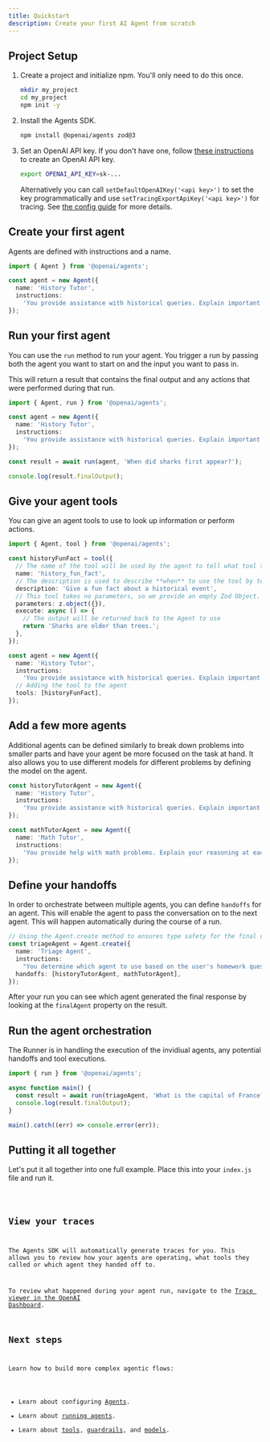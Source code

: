 ```yaml
---
title: Quickstart
description: Create your first AI Agent from scratch
---
```



## Project Setup

<Steps>

1. Create a project and initialize npm. You'll only need to do this once.

   ```bash
   mkdir my_project
   cd my_project
   npm init -y
   ```

2. Install the Agents SDK.

   ```bash
   npm install @openai/agents zod@3
   ```

3. Set an OpenAI API key. If you don't have one, follow [these instructions](https://platform.openai.com/docs/quickstart#create-and-export-an-api-key) to create an OpenAI API key.

   ```bash
   export OPENAI_API_KEY=sk-...
   ```

   Alternatively you can call `setDefaultOpenAIKey('<api key>')` to set the key
   programmatically and use `setTracingExportApiKey('<api key>')` for tracing.
   See [the config guide](/openai-agents-js/guides/config) for more details.

</Steps>

## Create your first agent

Agents are defined with instructions and a name.

```typescript
import { Agent } from '@openai/agents';

const agent = new Agent({
  name: 'History Tutor',
  instructions:
    'You provide assistance with historical queries. Explain important events and context clearly.',
});
```

## Run your first agent

You can use the `run` method to run your agent. You trigger a run by passing both the agent you
want to start on and the input you want to pass in.

This will return a result that contains the final output and any actions that were performed
during that run.

```typescript
import { Agent, run } from '@openai/agents';

const agent = new Agent({
  name: 'History Tutor',
  instructions:
    'You provide assistance with historical queries. Explain important events and context clearly.',
});

const result = await run(agent, 'When did sharks first appear?');

console.log(result.finalOutput);
```

## Give your agent tools

You can give an agent tools to use to look up information or perform actions.

```typescript
import { Agent, tool } from '@openai/agents';

const historyFunFact = tool({
  // The name of the tool will be used by the agent to tell what tool to use.
  name: 'history_fun_fact',
  // The description is used to describe **when** to use the tool by telling it **what** it does.
  description: 'Give a fun fact about a historical event',
  // This tool takes no parameters, so we provide an empty Zod Object.
  parameters: z.object({}),
  execute: async () => {
    // The output will be returned back to the Agent to use
    return 'Sharks are older than trees.';
  },
});

const agent = new Agent({
  name: 'History Tutor',
  instructions:
    'You provide assistance with historical queries. Explain important events and context clearly.',
  // Adding the tool to the agent
  tools: [historyFunFact],
});
```

## Add a few more agents

Additional agents can be defined similarly to break down problems into smaller parts and have your
agent be more focused on the task at hand. It also allows you to use different models for different
problems by defining the model on the agent.

```typescript
const historyTutorAgent = new Agent({
  name: 'History Tutor',
  instructions:
    'You provide assistance with historical queries. Explain important events and context clearly.',
});

const mathTutorAgent = new Agent({
  name: 'Math Tutor',
  instructions:
    'You provide help with math problems. Explain your reasoning at each step and include examples',
});
```

## Define your handoffs

In order to orchestrate between multiple agents, you can define `handoffs` for an agent. This will
enable the agent to pass the conversation on to the next agent. This will happen automatically
during the course of a run.

```typescript
// Using the Agent.create method to ensures type safety for the final output
const triageAgent = Agent.create({
  name: 'Triage Agent',
  instructions:
    "You determine which agent to use based on the user's homework question",
  handoffs: [historyTutorAgent, mathTutorAgent],
});
```

After your run you can see which agent generated the final response by looking at the `finalAgent`
property on the result.

## Run the agent orchestration

The Runner is in handling the execution of the invidiual agents, any potential handoffs and tool
executions.

```typescript
import { run } from '@openai/agents';

async function main() {
  const result = await run(triageAgent, 'What is the capital of France?');
  console.log(result.finalOutput);
}

main().catch((err) => console.error(err));
```

## Putting it all together

Let's put it all together into one full example. Place this into your `index.js` file and run it.

<Code lang="typescript" code={quickstartExample} title="Quickstart" />

## View your traces

The Agents SDK will automatically generate traces for you. This allows you to review how your agents
are operating, what tools they called or which agent they handed off to.

To review what happened during your agent run, navigate to the
[Trace viewer in the OpenAI Dashboard](https://platform.openai.com/traces).

## Next steps

Learn how to build more complex agentic flows:

- Learn about configuring [Agents](/openai-agents-js/guides/agents).
- Learn about [running agents](/openai-agents-js/guides/running-agents).
- Learn about [tools](/openai-agents-js/guides/tools), [guardrails](/openai-agents-js/guides/guardrails), and [models](/openai-agents-js/guides/models).
